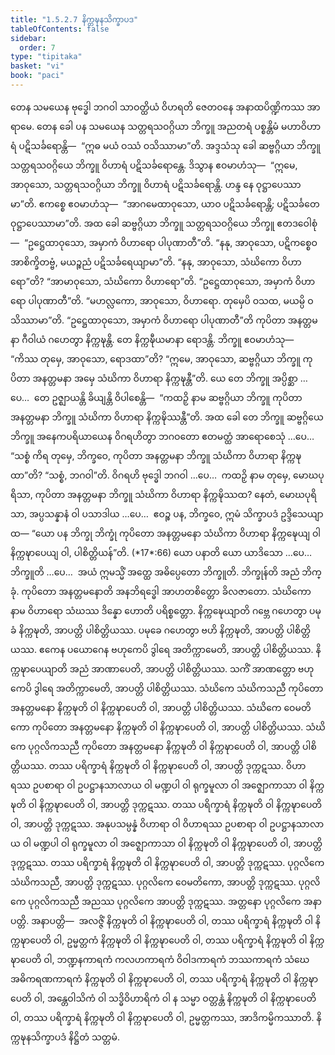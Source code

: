 ```yaml
---
title: "1.5.2.7 နိက္ကဍ္ဎနသိက္ခာပဒ"
tableOfContents: false
sidebar:
  order: 7
type: "tipitaka"
basket: "vi"
book: "paci"
---
```



<DynamicBreadcrumb />

<Division number="124" book="paci" e="ch" v="2" p="63">

<Paragraph number="428" book="paci">
တေန သမယေန ဗုဒ္ဓေါ ဘဂဝါ သာဝတ္ထိယံ ဝိဟရတိ ဇေတဝနေ အနာထပိဏ္ဍိကဿ အာရာမေ. တေန ခေါ ပန သမယေန သတ္တရသဝဂ္ဂိယာ ဘိက္ခူ အညတရံ ပစ္စန္တိမံ မဟာဝိဟာရံ ပဋိသင်္ခရောန္တိ—  “ဣဓ မယံ ဝဿံ ဝသိဿာမာ”တိ. အဒ္ဒသံသု ခေါ ဆဗ္ဗဂ္ဂိယာ ဘိက္ခူ သတ္တရသဝဂ္ဂိယေ ဘိက္ခူ ဝိဟာရံ ပဋိသင်္ခရောန္တေ. ဒိသွာန ဧဝမာဟံသု—  “ဣမေ, အာဝုသော, သတ္တရသဝဂ္ဂိယာ ဘိက္ခူ ဝိဟာရံ ပဋိသင်္ခရောန္တိ. ဟန္ဒ နေ ဝုဋ္ဌာပေဿာမာ”တိ. ဧကစ္စေ ဧဝမာဟံသု—  “အာဂမေထာဝုသော, ယာဝ ပဋိသင်္ခရောန္တိ; ပဋိသင်္ခတေ ဝုဋ္ဌာပေဿာမာ”တိ.
</Paragraph>

<Paragraph number="429" book="paci">
အထ ခေါ ဆဗ္ဗဂ္ဂိယာ ဘိက္ခူ သတ္တရသဝဂ္ဂိယေ ဘိက္ခူ ဧတဒဝေါစုံ—  “ဥဋ္ဌေထာဝုသော, အမှာကံ ဝိဟာရော ပါပုဏာတီ”တိ. “နနု, အာဝုသော, ပဋိကစ္စေဝ အာစိက္ခိတဗ္ဗံ, မယဉ္စညံ ပဋိသင်္ခရေယျာမာ”တိ. “နနု, အာဝုသော, သံဃိကော ဝိဟာရော”တိ? “အာမာဝုသော, သံဃိကော ဝိဟာရော”တိ. “ဥဋ္ဌေထာဝုသော, အမှာကံ ဝိဟာရော ပါပုဏာတီ”တိ. “မဟလ္လကော, အာဝုသော, ဝိဟာရော. တုမှေပိ ဝသထ, မယမ္ပိ ဝသိဿာမာ”တိ. “ဥဋ္ဌေထာဝုသော, အမှာကံ ဝိဟာရော ပါပုဏာတီ”တိ ကုပိတာ အနတ္တမနာ ဂီဝါယံ ဂဟေတွာ နိက္ကဍ္ဎန္တိ. တေ နိက္ကဍ္ဎီယမာနာ ရောဒန္တိ. ဘိက္ခူ ဧဝမာဟံသု—  “ကိဿ တုမှေ, အာဝုသော, ရောဒထာ”တိ? “ဣမေ, အာဝုသော, ဆဗ္ဗဂ္ဂိယာ ဘိက္ခူ ကုပိတာ အနတ္တမနာ အမှေ သံဃိကာ ဝိဟာရာ နိက္ကဍ္ဎန္တီ”တိ. ယေ တေ ဘိက္ခူ အပ္ပိစ္ဆာ …ပေ…  တေ ဥဇ္ဈာယန္တိ ခိယျန္တိ ဝိပါစေန္တိ—  “ကထဉှိ နာမ ဆဗ္ဗဂ္ဂိယာ ဘိက္ခူ ကုပိတာ အနတ္တမနာ ဘိက္ခူ သံဃိကာ ဝိဟာရာ နိက္ကဍ္ဎိဿန္တီ”တိ.
</Paragraph>

<Paragraph number="430" book="paci">
အထ ခေါ တေ ဘိက္ခူ ဆဗ္ဗဂ္ဂိယေ ဘိက္ခူ အနေကပရိယာယေန ဝိဂရဟိတွာ ဘဂဝတော ဧတမတ္ထံ အာရောစေသုံ …ပေ…  “သစ္စံ ကိရ တုမှေ, ဘိက္ခဝေ, ကုပိတာ အနတ္တမနာ ဘိက္ခူ သံဃိကာ ဝိဟာရာ နိက္ကဍ္ဎထာ”တိ? “သစ္စံ, ဘဂဝါ”တိ. ဝိဂရဟိ ဗုဒ္ဓေါ ဘဂဝါ …ပေ…  ကထဉှိ နာမ တုမှေ, မောဃပုရိသာ, ကုပိတာ အနတ္တမနာ ဘိက္ခူ သံဃိကာ ဝိဟာရာ နိက္ကဍ္ဎိဿထ? နေတံ, မောဃပုရိသာ, အပ္ပသန္နာနံ ဝါ ပသာဒါယ …ပေ…  ဧဝဉ္စ ပန, ဘိက္ခဝေ, ဣမံ သိက္ခာပဒံ ဥဒ္ဒိသေယျာထ—
</Paragraph>

</Division>
<Division number="125" book="paci" e="ch" v="2" p="64">

<Paragraph number="431" book="paci">
<Emphasis>“ယော ပန ဘိက္ခု ဘိက္ခုံ ကုပိတော အနတ္တမနော သံဃိကာ ဝိဟာရာ နိက္ကဍ္ဎေယျ ဝါ နိက္ကဍ္ဎာပေယျ ဝါ, ပါစိတ္တိယန်”</Emphasis>တိ. (*17*:<Emphasis>66</Emphasis>)
</Paragraph>

</Division>
<Division number="126" book="paci" e="ch" v="2" p="64">

<Paragraph number="432" book="paci">
<Emphasis>ယော ပနာ</Emphasis>တိ ယော ယာဒိသော …ပေ…  <Emphasis>ဘိက္ခူ</Emphasis>တိ …ပေ…  အယံ ဣမသ္မိံ အတ္ထေ အဓိပ္ပေတော ဘိက္ခူတိ.
</Paragraph>

<Paragraph number="433" book="paci">
<Emphasis>ဘိက္ခုန်</Emphasis>တိ အညံ ဘိက္ခုံ.
</Paragraph>

<Paragraph number="434" book="paci">
<Emphasis>ကုပိတော အနတ္တမနော</Emphasis>တိ အနဘိရဒ္ဓေါ အာဟတစိတ္တော ခိလဇာတော.
</Paragraph>

<Paragraph number="435" book="paci">
<Emphasis>သံဃိကော</Emphasis> နာမ ဝိဟာရော သံဃဿ ဒိန္နော ဟောတိ ပရိစ္စတ္တော.
</Paragraph>

<Paragraph number="436" book="paci">
<Emphasis>နိက္ကဍ္ဎေယျာ</Emphasis>တိ ဂဗ္ဘေ ဂဟေတွာ ပမုခံ နိက္ကဍ္ဎတိ, အာပတ္တိ ပါစိတ္တိယဿ. ပမုခေ ဂဟေတွာ ဗဟိ နိက္ကဍ္ဎတိ, အာပတ္တိ ပါစိတ္တိယဿ. ဧကေန ပယောဂေန ဗဟုကေပိ ဒွါရေ အတိက္ကာမေတိ, အာပတ္တိ ပါစိတ္တိယဿ.
</Paragraph>

<Paragraph number="437" book="paci">
<Emphasis>နိက္ကဍ္ဎာပေယျာ</Emphasis>တိ အညံ အာဏာပေတိ, အာပတ္တိ ပါစိတ္တိယဿ. သကိံ အာဏတ္တော ဗဟုကေပိ ဒွါရေ အတိက္ကာမေတိ, အာပတ္တိ ပါစိတ္တိယဿ.
</Paragraph>

</Division>
<Division number="127" book="paci" e="ch" v="2" p="65">

<Paragraph number="438" book="paci">
သံဃိကေ သံဃိကသညီ ကုပိတော အနတ္တမနော နိက္ကဍ္ဎတိ ဝါ နိက္ကဍ္ဎာပေတိ ဝါ, အာပတ္တိ ပါစိတ္တိယဿ. သံဃိကေ ဝေမတိကော ကုပိတော အနတ္တမနော နိက္ကဍ္ဎတိ ဝါ နိက္ကဍ္ဎာပေတိ ဝါ, အာပတ္တိ ပါစိတ္တိယဿ. သံဃိကေ ပုဂ္ဂလိကသညီ ကုပိတော အနတ္တမနော နိက္ကဍ္ဎတိ ဝါ နိက္ကဍ္ဎာပေတိ ဝါ, အာပတ္တိ ပါစိတ္တိယဿ.
</Paragraph>

<Paragraph number="439" book="paci">
တဿ ပရိက္ခာရံ နိက္ကဍ္ဎတိ ဝါ နိက္ကဍ္ဎာပေတိ ဝါ, အာပတ္တိ ဒုက္ကဋဿ. ဝိဟာရဿ ဥပစာရာ ဝါ ဥပဋ္ဌာနသာလာယ ဝါ မဏ္ဍပါ ဝါ ရုက္ခမူလာ ဝါ အဇ္ဈောကာသာ ဝါ နိက္ကဍ္ဎတိ ဝါ နိက္ကဍ္ဎာပေတိ ဝါ, အာပတ္တိ ဒုက္ကဋဿ. တဿ ပရိက္ခာရံ နိက္ကဍ္ဎတိ ဝါ နိက္ကဍ္ဎာပေတိ ဝါ, အာပတ္တိ ဒုက္ကဋဿ. အနုပသမ္ပန္နံ ဝိဟာရာ ဝါ ဝိဟာရဿ ဥပစာရာ ဝါ ဥပဋ္ဌာနသာလာယ ဝါ မဏ္ဍပါ ဝါ ရုက္ခမူလာ ဝါ အဇ္ဈောကာသာ ဝါ နိက္ကဍ္ဎတိ ဝါ နိက္ကဍ္ဎာပေတိ ဝါ, အာပတ္တိ ဒုက္ကဋဿ. တဿ ပရိက္ခာရံ နိက္ကဍ္ဎတိ ဝါ နိက္ကဍ္ဎာပေတိ ဝါ, အာပတ္တိ ဒုက္ကဋဿ.
</Paragraph>

<Paragraph number="440" book="paci">
ပုဂ္ဂလိကေ သံဃိကသညီ, အာပတ္တိ ဒုက္ကဋဿ. ပုဂ္ဂလိကေ ဝေမတိကော, အာပတ္တိ ဒုက္ကဋဿ. ပုဂ္ဂလိကေ ပုဂ္ဂလိကသညီ အညဿ ပုဂ္ဂလိကေ အာပတ္တိ ဒုက္ကဋဿ. အတ္တနော ပုဂ္ဂလိကေ အနာပတ္တိ.
</Paragraph>

</Division>
<Division number="128" book="paci" e="ch" v="2" p="65">

<Paragraph number="441" book="paci">
အနာပတ္တိ—  အလဇ္ဇိံ နိက္ကဍ္ဎတိ ဝါ နိက္ကဍ္ဎာပေတိ ဝါ, တဿ ပရိက္ခာရံ နိက္ကဍ္ဎတိ ဝါ နိက္ကဍ္ဎာပေတိ ဝါ, ဥမ္မတ္တကံ နိက္ကဍ္ဎတိ ဝါ နိက္ကဍ္ဎာပေတိ ဝါ, တဿ ပရိက္ခာရံ နိက္ကဍ္ဎတိ ဝါ နိက္ကဍ္ဎာပေတိ ဝါ, ဘဏ္ဍနကာရကံ ကလဟကာရကံ ဝိဝါဒကာရကံ ဘဿကာရကံ သံဃေ အဓိကရဏကာရကံ နိက္ကဍ္ဎတိ ဝါ နိက္ကဍ္ဎာပေတိ ဝါ, တဿ ပရိက္ခာရံ နိက္ကဍ္ဎတိ ဝါ နိက္ကဍ္ဎာပေတိ ဝါ, အန္တေဝါသိကံ ဝါ သဒ္ဓိဝိဟာရိကံ ဝါ န သမ္မာ ဝတ္တန္တံ နိက္ကဍ္ဎတိ ဝါ နိက္ကဍ္ဎာပေတိ ဝါ, တဿ ပရိက္ခာရံ နိက္ကဍ္ဎတိ ဝါ နိက္ကဍ္ဎာပေတိ ဝါ, ဥမ္မတ္တကဿ, အာဒိကမ္မိကဿာတိ.

</Paragraph>
</Division>

<Paragraph number="442" type="center" book="paci">
နိက္ကဍ္ဎနသိက္ခာပဒံ နိဋ္ဌိတံ သတ္တမံ.
</Paragraph>